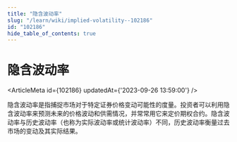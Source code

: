```yaml
---
title: "隐含波动率"
slug: "/learn/wiki/implied-volatility--102186"
id: "102186"
hide_table_of_contents: true
---
```



# 隐含波动率

<ArticleMeta id={102186} updatedAt={'2023-09-26 13:59:00'} />
<div className='border-solid border-b border-t-0 my-4 border-[var(--ifm-color-gray-300)]' />

隐含波动率是指捕捉市场对于特定证券价格变动可能性的度量。投资者可以利用隐含波动率来预测未来的价格波动和供需情况，并常常用它来定价期权合约。隐含波动率与历史波动率（也称为实际波动率或统计波动率）不同，历史波动率衡量过去市场的变动及其实际结果。
